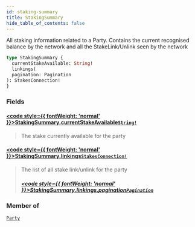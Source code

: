 ```yaml
---
id: staking-summary
title: StakingSummary
hide_table_of_contents: false
---
```








All staking information related to a Party.
Contains the current recognised balance by the network and
all the StakeLink/Unlink seen by the network

```graphql
type StakingSummary {
  currentStakeAvailable: String!
  linkings(
  pagination: Pagination
): StakesConnection!
}
```


### Fields

#### [<code style={{ fontWeight: 'normal' }}>StakingSummary.<b>currentStakeAvailable</b></code>](#)<Bullet />[`String!`](/docs/testnet/graphql/scalars/string) <Badge class="secondary" text="non-null"/> <Badge class="secondary" text="scalar"/>
> The stake currently available for the party
> 

#### [<code style={{ fontWeight: 'normal' }}>StakingSummary.<b>linkings</b></code>](#)<Bullet />[`StakesConnection!`](/docs/testnet/graphql/objects/stakes-connection) <Badge class="secondary" text="non-null"/> <Badge class="secondary" text="object"/>
> The list of all stake link/unlink for the party
> ##### [<code style={{ fontWeight: 'normal' }}>StakingSummary.linkings.<b>pagination</b></code>](#)<Bullet />[`Pagination`](/docs/testnet/graphql/inputs/pagination) <Badge class="secondary" text="input"/>
> 
> 



### Member of

[`Party`](/docs/testnet/graphql/objects/party)  <Badge class="secondary" text="object"/>



